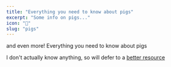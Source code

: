 ```yaml
---
title: "Everything you need to know about pigs"
excerpt: "Some info on pigs..."
icon: "🐔"
slug: "pigs"
---
```



<Heading p={7}>and even more! Everything you need to know about pigs</Heading>

I don't actually know anything, so will defer to
a [better resource](https://en.wikipedia.org/wiki/Pig)
